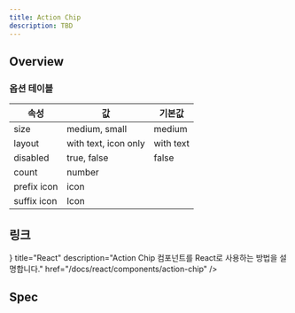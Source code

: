 ```yaml
---
title: Action Chip
description: TBD
---
```


## Overview

### 옵션 테이블

| 속성        | 값                   | 기본값    |
| ----------- | -------------------- | --------- |
| size        | medium, small        | medium    |
| layout      | with text, icon only | with text |
| disabled    | true, false          | false     |
| count       | number               |           |
| prefix icon | icon                 |           |
| suffix icon | Icon                 |           |

## 링크

<Cards>
  <Card
    icon={<AtomIcon />}
    title="React"
    description="Action Chip 컴포넌트를 React로 사용하는 방법을 설명합니다."
    href="/docs/react/components/action-chip"
  />
</Cards>

## Spec

<ComponentSpecBlock id="action-chip" />
